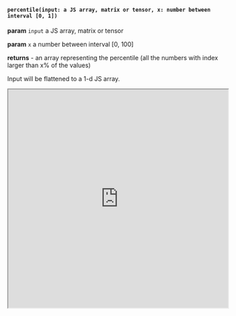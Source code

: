 
#### `percentile(input: a JS array, matrix or tensor, x: number between interval [0, 1])`

**param** `input` a JS array, matrix or tensor

**param** `x` a number between interval [0, 100]

**returns** - an array representing the percentile (all the numbers with index larger than x% of the values)

Input will be flattened to a 1-d JS array. 

<iframe src="https://hlab.app/s/LinJianan/percentile_book"
    width="100%"
    height="500px">
</iframe>
